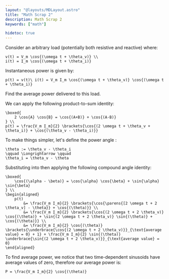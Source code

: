 ```yaml
---
layout: "@layouts/MDLayout.astro"
title: "Math Scrap 2"
description: Math Scrap 2
keywords: ["math"]

hidetoc: true
---
```



<QuestionFrame>
Consider an arbitrary load (potentially both resistive and reactive) where:

```latex-gather
v(t) = V_m \cos{(\omega t + \theta_v)} \\
i(t) = I_m \cos{(\omega t + \theta_i)}
```

Instantaneous power is given by:

```latex-eq
p(t) = v(t)\ i(t) = V_m I_m \cos{(\omega t + \theta_v)} \cos{(\omega t + \theta_i)}
```

Find the average power delivered to this load.
</QuestionFrame>

We can apply the following product-to-sum identity:

```latex-gather
\boxed{
    2 \cos{A} \cos{B} = \cos{(A+B)} + \cos{(A-B)}
} \\
p(t) = \frac{V_m I_m}{2} \brackets{\cos{(2 \omega t + \theta_v + \theta_i)} + \cos{(\theta_v - \theta_i)}}
```

To make things simpler, let's define the power angle <Eq code="\theta" />:

```latex-eq
\theta := \theta_v - \theta_i
\qquad \Longrightarrow \qquad
\theta_i = \theta_v - \theta
```

Substituting into <Eq code="p(t)" /> then applying the following compound angle identity:

```latex-gather
\boxed{
    \cos{(\alpha - \beta)} = \cos{\alpha} \cos{\beta} + \sin{\alpha} \sin{\beta}
} \\
\begin{aligned}
    p(t)
        &= \frac{V_m I_m}{2} \brackets{\cos{\parens{[2 \omega t + 2 \theta_v] - \theta}} + \cos{(\theta)}} \\
        &= \frac{V_m I_m}{2} \brackets{\cos{(2 \omega t + 2 \theta_v)} \cos{(\theta)} + \sin{(2 \omega t + 2 \theta_v)} \sin{(\theta)} + \cos{(\theta)}} \\
        &= \frac{V_m I_m}{2} \cos{(\theta)} \brackets{\underbrace{\cos{(2 \omega t + 2 \theta_v)}}_{\text{average value} = 0} + 1} + \frac{V_m I_m}{2} \sin{(\theta)} \underbrace{\sin{(2 \omega t + 2 \theta_v)}}_{\text{average value} = 0}
\end{aligned}
```

To find average power, we notice that two time-dependent sinusoids have average values of zero, therefore our average power <Eq code="P" /> is:

```latex-eq
P = \frac{V_m I_m}{2} \cos{(\theta)}
```

